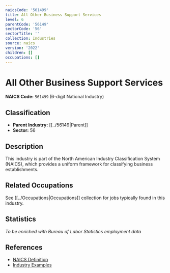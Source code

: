 ```yaml
---
naicsCode: '561499'
title: All Other Business Support Services
level: 6
parentCode: '56149'
sectorCode: '56'
sectorTitle: ''
collection: Industries
source: naics
version: '2022'
children: []
occupations: []
---
```

# All Other Business Support Services

**NAICS Code:** `561499` (6-digit National Industry)

## Classification

- **Parent Industry:** [[../56149|Parent]]
- **Sector:** 56

## Description

This industry is part of the North American Industry Classification System (NAICS), which provides a uniform framework for classifying business establishments.

## Related Occupations

See [[../Occupations|Occupations]] collection for jobs typically found in this industry.

## Statistics

*To be enriched with Bureau of Labor Statistics employment data*

## References

- [NAICS Definition](https://www.census.gov/naics/)
- [Industry Examples](https://www.census.gov/naics/2022NAICS/)
